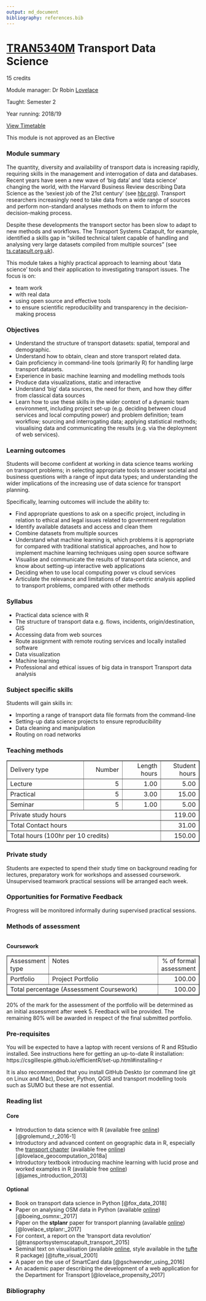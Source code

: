 ```yaml
---
output: md_document
bibliography: references.bib
---
```


# [TRAN5340M](http://webprod3.leeds.ac.uk/catalogue/dynmodules.asp?Y=201819&M=TRAN-5340M) Transport Data Science

15 credits

Module manager: Dr Robin [Lovelace](mailto:r.lovelace@leeds.ac.uk)

Taught: Semester 2

Year running: 2018/19

[View Timetable](http://timetable.leeds.ac.uk/teaching/201819/reporting/Individual?objectclass=module&idtype=name&identifier=TRAN5340M01&&template=SWSCUST+module+Individual&days=1-7&weeks=1-52&periods=1-21)

This module is not approved as an Elective

### Module summary

The quantity, diversity and availability of transport data is increasing rapidly, requiring skills in the management and interrogation of data and databases.
Recent years have seen a new wave of 'big data' and 'data science' changing the world, with the Harvard Business Review describing Data Science as the 'sexiest job of the 21st century' (see [hbr.org](https://hbr.org/2012/10/data-scientist-the-sexiest-job-of-the-21st-century)).
Transport researchers increasingly need to take data from a wide range of sources and perform non-standard analyses methods on them to inform the decision-making process.

Despite these developments the transport sector has been slow to adapt to new methods and workflows.
The Transport Systems Catapult, for example, identified a skills gap in "skilled technical talent capable of handling and analysing very large datasets compiled from multiple sources" (see [ts.catapult.org.uk](https://ts.catapult.org.uk/news-events-gallery/news/report-warns-of-uk-skills-shortage-in-im-sector/)).

This module takes a highly practical approach to learning about 'data science' tools and their application to investigating transport issues.
The focus is on:

- team work
- with real data
- using open source and effective tools
- to ensure scientific reproducibility and transparency in the decision-making process

### Objectives

- Understand the structure of transport datasets: spatial, temporal and demographic.
- Understand how to obtain, clean and store transport related data.
- Gain proficiency in command-line tools (primarily R) for handling large transport datasets.
- Experience in basic machine learning and modelling methods tools
- Produce data visualizations, static and interactive
- Understand 'big' data sources, the need for them, and how they differ from classical data sources
- Learn how to use these skills in the wider context of a dynamic team environment, including project set-up (e.g. deciding between cloud services and local computing power) and problem definition; team workflow; sourcing and interrogating data; applying statistical methods; visualising data and communicating the results (e.g. via the deployment of web services).

### Learning outcomes

Students will become confident at working in data science teams working on transport problems; in selecting appropriate tools to answer societal and business questions with a range of input data types; and understanding the wider implications of the increasing use of data science for transport planning. 

Specifically, learning outcomes will include the ability to:

- Find appropriate questions to ask on a specific project, including in relation to ethical and legal issues related to government regulation
- Identify available datasets and access and clean them
- Combine datasets from multiple sources
- Understand what machine learning is, which problems it is appropriate for compared with traditional statistical approaches, and how to implement machine learning techniques using open source software
- Visualise and communicate the results of transport data science, and know about setting-up interactive web applications
- Deciding when to use local computing power vs cloud services
- Articulate the relevance and limitations of data-centric analysis applied to transport problems, compared with other methods

### Syllabus 

- Practical data science with R
- The structure of transport data e.g. flows, incidents, origin/destination, GIS
- Accessing data from web sources
- Route assignment with remote routing services and locally installed software
- Data visualization
- Machine learning
- Professional and ethical issues of big data in transport Transport data analysis

### Subject specific skills

Students will gain skills in:

- Importing a range of transport data file formats from the command-line
- Setting-up data science projects to ensure reproducibility
- Data cleaning and manipulation
- Routing on road networks

### Teaching methods

<p><table border="1" width="100%"><tr><td align="left" width="40%">Delivery type</td><td align="right" width="20%">Number</td><td align="right" width="20%">Length hours</td><td align="right" width="20%">Student hours</td></tr>
<!-- Delivery type |                 Number |             Length hours |           Student hours -->
<TR><TD>Lecture</TD><TD align="right">5</TD><TD align="right">1.00</TD><TD align="right">5.00</TD></TR>
<TR><TD>Practical</TD><TD align="right">5</TD><TD align="right">3.00</TD><TD align="right">15.00</TD></TR>
<TR><TD>Seminar</TD><TD align="right">5</TD><TD align="right">1.00</TD><TD align="right">5.00</TD></TR>
<!-- Totals                                                                                         -->
<tr><td colspan="3">Private study hours</td><td align="right">119.00</td></tr><tr><td colspan="3">Total Contact hours</td><td align="right">31.00</td></tr><tr><td colspan="3">Total hours (100hr per 10 credits)</td><td align="right">150.00</td></tr></table><h3>Private study</h3>Students are expected to spend their study time on background reading for lectures, preparatory work for workshops and assessed coursework.<br>Unsupervised teamwork practical sessions will be arranged each week.<br></p>
<h3>Opportunities for Formative Feedback</h3>Progress will be monitored informally during supervised practical sessions.</p>

<h3>Methods of assessment</h3><br><B>Coursework</B><table border="1" width="100%"><tr><td valign="top" align="left" width="17%">Assessment type</td><td valign="top" align="left" width="65%">Notes</td><td valign="top" align="right" width="18%">% of formal assessment</td></tr><tr><td valign="top" align="left" width="17%">Portfolio</td><td valign="top" align="left" width="65%">Project Portfolio</td><td valign="top" align="right" width="18%">100.00</td></tr><tr><td colspan="2" valign="top" align="left">Total percentage (Assessment Coursework)</td><td valign="top" align="right">100.00</td></tr></table><p>20% of the mark for the assessment of the portfolio will be determined as an initial assessment after week 5. Feedback will be provided. The remaining 80% will be awarded in respect of the final submitted portfolio. 

### Pre-requisites

You will be expected to have a laptop with recent versions of R and RStudio installed.
See instructions here for getting an up-to-date R installation: https://csgillespie.github.io/efficientR/set-up.html#installing-r

It is also recommended that you install GitHub Deskto (or command line git on Linux and Mac), Docker, Python, QGIS and transport modelling tools such as SUMO but these are not essential.


### Reading list

<!-- The [reading list](http://lib5.leeds.ac.uk/rlists/broker/index.php?mod=TRAN5340M) is available from the Library website -->

#### Core

- Introduction to data science with R (available free [online](http://r4ds.had.co.nz/)) [@grolemund_r_2016-1]
- Introductory and advanced content on geographic data in R, especially the [transport chapter](http://geocompr.robinlovelace.net/transport.html) (available free [online](http://geocompr.robinlovelace.net/)) [@lovelace_geocomputation_2018a]
- Introductory textbook introducing machine learning with lucid prose and worked examples in R (available free [online](http://www-bcf.usc.edu/~gareth/ISL/index.html)) [@james_introduction_2013]

#### Optional

- Book on transport data science in Python [@fox_data_2018]
- Paper on analysing OSM data in Python (available [online](https://arxiv.org/pdf/1611.01890)) [@boeing_osmnx:_2017]
- Paper on the **stplanr** paper for transport planning (available [online](https://cran.r-project.org/web/packages/stplanr/vignettes/stplanr-paper.html)) [@lovelace_stplanr:_2017]
- For context, a report on the 'transport data revolution' [@transportsystemscatapult_transport_2015]
- Seminal text on visualisation (available [online](https://github.com/yowenter/books/blob/master/Design/Edward%20R%20Tufte%20-The%20Visual%20Display%20of%20Quantitative%20Information.pdf), style available in the [tufte](https://github.com/rstudio/tufte) R package) [@tufte_visual_2001]
- A paper on the use of SmartCard data [@gschwender_using_2016]
- An academic paper describing the development of a web application for the Department for Transport [@lovelace_propensity_2017]

### Bibliography

